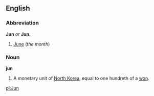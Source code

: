 ==English==

===Abbreviation===
'''Jun''' ''or'' '''Jun.'''
#[[June]] (''the month'')

===Noun===
'''jun'''
# A monetary unit of [[North Korea]], equal to one hundreth of a [[won]].

[[pl:Jun]]